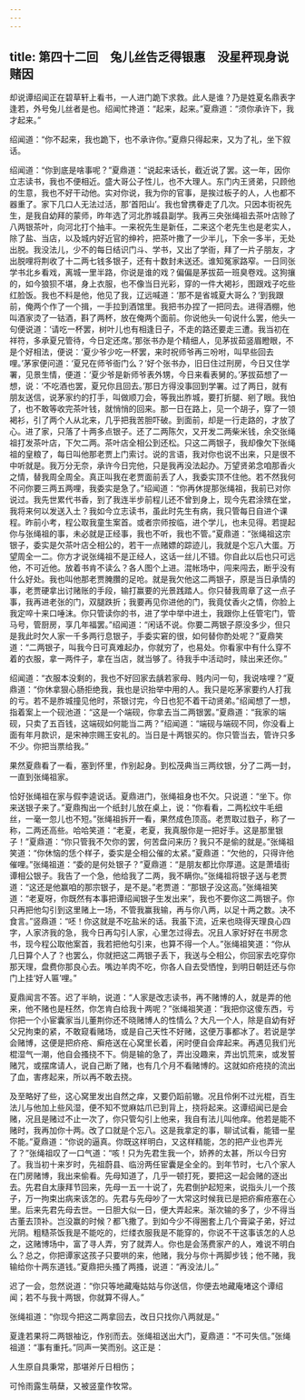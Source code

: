 ```yaml
---
---
---
```

title: 第四十二回　兔儿丝告乏得银惠　没星秤现身说赌因
---



却说谭绍闻正在碧草轩上看书，一人进门跪下求救。此人是谁？乃是姓夏名鼎表字逢若，外号兔儿丝者是也。绍闻忙搀道：“起来，起来。”夏鼎道：“须你承许下，我才起来。”

绍闻道：“你不起来，我也跪下，也不承许你。”夏鼎只得起来，又为了礼，坐下叙话。

绍闻道：“你到底是啥事呢？”夏鼎道：“说起来话长，截近说了罢。这一年，因你立志读书，我也不便相近。盛大哥公子性儿，也不大理人。东门内王贤弟，只顾他的生意，我也不好干动他。实对你说，我为你的官事，是挨过板子的人，人也都不器重了。家下几口人无法过活，那‘首阳山’。我也曾携眷走了几次。只因本街祝先生，是我自幼拜的蒙师，昨年选了河北胙城县副学。我再三央张绳祖去茶叶店赊了八两银茶叶，向河北打个抽丰。一来祝先生是新任，二来这个老先生也是老实人，除了盐、当店，以及城内好近官的绅衿，把茶叶撒了一少半儿，下余一多半，无处出脱。我没法儿，少不的每日结识门斗、学书，又出了学衙，拜了一片子朋友，才出脱哩将荆收了十二两七钱多银子，还有十数封未送还。谁知冤家路窄。一日同张学书北乡看戏，离城一里半路，你说是谁的戏？偏偏是茅拔茹一班臭卷戏。这狗攘的，如今狼狈不堪，身上衣服，也不像当日光彩，穿的一件大褐衫，图跟戏子吃些红脸饭。我也不料是他，他见了我，辽远喊道：‘那不是省城夏大哥么？’到我跟前，俺两个作了一个揖，一手拉到酒馆里。我把书办捏了一把同去。进得酒棚，他叫酒家烫了一钴酒，斟了两杯，放在俺两个面前。你说他头一句说什么罢，他头一句便说道：‘请吃一杯罢，树叶儿也有相逢日子，不走的路还要走三遭。我当初在祥符，多承夏兄管待，今日定还席。’那张书办是个精细人，见茅拔茹竖眉瞪眼，不是个好相法，便说：‘夏少爷少吃一杯罢，来时祝师爷再三吩咐，叫早些回去哩。’茅家便问道：‘夏兄在师爷衙门么？’好个张书办，旧日住过刑房，今日又住学署，见景生情，便道：‘夏少爷是新师爷表外甥，今日来看表舅的。’茅拔茹想了一想，说：‘不吃酒也罢，夏兄你且回去。’那日方得没事回到学署。过了两日，就有朋友送信，说茅家约的打手，叫做顺刀会，等我出胙城，要打折腿、剜了眼。我怕了，也不敢等收完茶叶钱，就悄悄的回来。那一日在路上，见一个胡子，穿了一领褐衫，引了两个人从北来，几乎把我苦胆吓破。到面前，却是一行走路的，才放了心。进了家，只落了十两多点银子。还了二两陈欠，又开发二两柴米钱，余交张绳祖打发茶叶店，下欠二两。茶叶店全相公到还松。只这二两银子，我却像欠下张绳祖的皇粮了，每日叫他那老贾上门索讨。说的言语，我对你也说不出来，只是很不中听就是。我万分无奈，承许今日完他，只是我再没法起办。万望贤弟念咱那香火之情，替我周全周全。真正叫我在老贾面前丢了人，我委实顶不住他。若不然我何不问你要三两五两哩，我委实是急了。”绍闻道：“你再休提那张绳祖，我前已对你说过。我先世累代书香，到了我连半步前程儿还不曾到身上，现今先君涂殡在堂，我将来何以发送入土？我如今立志读书，虽此时先生有病，我只管每日自进个课程。昨前小考，程公取我童生案首。或者宗师按临，进个学儿，也未见得。若提起你与张绳祖的事，未必就是正经事，我也不听，我也不管。”夏鼎道：“张绳祖这宗银子，委实是欠茶叶店仝相公的，若干一点赌嫖的踪迹儿，我就是个忘八大蛋。万望周全一二。你方才说张绳祖不是正经人，这话一丝儿不错。你自此以后也只可远他，不可近他。放着书肯不读么？各人图个上进。混帐场中，闯来闯去，断乎没有什么好处。我也叫他那老贾腌臢的足呛。就是我欠他这二两银子，原是当日承情的事，老贾硬拿出讨赌账的手段，输打赢要的光景践踏人。你只替我周章了这一点子事，我再进老张的门，双腿跌折；我要再见你进他的门，我竟仗香火之情，你脸上我定啐十来口唾沫。你只管读你的书，进了学中举中进土，我跟你上任管宅门，管马号，管厨房，享几年福罢。”绍闻道：“闲话不说。你要二两银子原没多少，但只是我此时欠人家一千多两行息银子，手委实窘的很，如何替你酌处呢？”夏鼎笑道：“二两银子，叫我今日可真难起办，你就穷了，也易处。你看家中有什么穿不着的衣服，拿一两件子，拿在当店，就当够了。待我手中活动时，赎出来还你。”

绍闻道：“衣服本没剩的，我也不好回家去龋若家母、贱内问一句，我说啥哩？”夏鼎道：“你休拿狠心肠拒绝我，我也是识抬举中用的人。我只是吃茅家要约人打我的亏。若不是胙城撞见他时，茶银讨完，今日也犯不着干动贤弟。”绍闻想了一想，指着案上一个砚池道：“这是一个端砚，你拿去当二两银罢。”夏鼎道：“我家的端砚，只卖了五百钱，这端砚如何能当二两？”绍闻道：“端砚与端砚不同，你没看上面有年月款识，是宋神宗赐王安礼的。当日是十两银买的。你只管当去，管许只多不少。你把当票给我。”

果然夏鼎看了一看，塞到怀里，作别起身。到松茂典当三两纹银，分了二两一封，一直到张绳祖家。

恰好张绳祖在家与假李逵说话。夏鼎进门，张绳祖身也不欠。只说道：“坐下。你来送银子来了。”夏鼎掏出一个纸封儿放在桌上，说：“你看看，二两松纹牛毛细丝，一毫一忽儿也不短。”张绳祖拆开一看，果然成色顶高。老贾取过戥子，称了一称，二两还高些。哈哈笑道：“老夏，老夏，我真服你是一把好手。这是那里银子！”夏鼎道：“你只管我不欠你的罢，何苦盘问来历？我只不是偷的就是。”张绳祖笑道：“你休恼的恁个样子，委实是仝相公催的太紧。”夏鼎道：“欠他的，只得许他催哩。”张绳祖道：“委的是何处银子？”夏鼎道：“是朋友都比你厚道。这是萧墙街谭相公银子。我告了一个急，他给我了二两，我不瞒你。”张绳祖将银子送与老贾道：“这还是他赢咱的那宗银子，是不是。”老贾道：“那银子没这高。”张绳祖笑道：“老夏呀，你既然有本事把谭绍闻银子生发出来”，我也不要你这二两银子。你只再把他勾引到这里赌上一场，不管我赢我输，再与你八两，以足十两之数。决不食言。”竖鼎道：“呸！你这就是不吃盐米的话。我虽下流，近来也晓得天理良心四字，人家济我的急，我今日再勾引人家，心里怎过得去。况且人家好好在书房念书，现今程公取他案首，我若把他勾引来，也算不得一个人。”张绳祖笑道：“你从几日算个人了？也罢么，你就把这二两银子丢下，我送与仝相公，你回家去吃穿你那天理，盘费你那良心去。嘴边羊肉不吃，你各人自去受恓惶，到明日朝廷还与你门上挂‘好人匾’哩。”

夏鼎闻言不答。迟了半晌，说道：“人家是改志读书，再不赌博的人，就是弄的他来，他不赌也是枉然，你怎肯白给我十两呢？”张绳祖笑道：“我把你这傻东西，亏你把一个小宦囊家当儿董荆你还不晓赌博人的性情么？大凡一个人，除是自幼有好父兄拘束的紧，不敢窥看赌场，或是自己天性不好赌，这便万事都冰了。若说是学会赌博，这便是把疥疮、癣疮送在心窝里长着，闲时便自会痒起来。再遇见我们光棍湿气一潮，他自会搔挠不下。倘是输的急了，弄出没趣来，弄出饥荒来，或发誓赌咒，或摆席请人，说自己断了赌，也有几个月不看赌博的。这就如疥疮挠的流出了血，害疼起来，所以再不敢去挠。

及至略好了些，这心窝里发出自然之痒，又要仍蹈前辙。况且伶俐不过光棍，百生法儿与他加上些风湿，便不知不觉麻姑爪已到背上，挠将起来。这谭绍闻已是会赌，况且是赌过不止一次了，你只管勾引上他来，我自有法儿叫他痒。他若是能不赌时，我再加你十两。改了口就是个忘八。这是我拿定的事，聊试试看，能错一星不能。”夏鼎道：“你说的逼真。你既这样明白，又这样精能，怎的把产业也弄光了？”张绳祖叹了一口气道：“咳！只为先君生我一个，娇养的太甚，所以今日穷了。我当初十来岁时，先祖蔚县、临汾两任宦囊是全全的。到年节时，七八个家人在门房赌博，我出来偷看。先母知道了，几乎一顿打死，要把这一起会赌的逐出去。先君自太康拜节回来，先母一五一十说了，先君倒护起短来，说指头儿一个孩子，万一拘束出病来该怎的。先君与先母吵了一大常这时候我已是把疥癣疮塞在心里。后来先君先母去世。一日胆大似一日，便大弄起来。渐次输的多了，少不得当古董去顶补。岂没赢的时候？都飞撒了。到如今少不得圈套上几个膏粱子弟，好过光阴。粗糙茶饭我是不能吃的，烂缕衣服我是不能穿的，你说不干这事该怎的人总之，这赌博场中，富了寻人弄，穷了就弄人。你也是会荡费家产的人，难说不明白么？总之，你把谭家这孩子只要哄的来，他赌，我分与你十两脚步钱；他不赌，我输给你十两东道钱。”夏鼎把头搔了两搔，说道：“再没法儿。”

迟了一会，忽然说道：“你只等地藏庵姑姑与你送信，你便去地藏庵堵这个谭绍闻；若不与我十两银，你就算不得人。”

张绳祖道：“你现今把这二两拿回去，改日只找你八两就是。”

夏逢若果将二两银袖讫，作别而去。张绳祖送出大门，夏鼎道：“不可失信。”张绳祖道：“事有重托。”同声一笑而别。这正是：

人生原自具秉常，那堪斧斤日相伤；

可怜雨露生萌蘖，又被竖童作牧常。